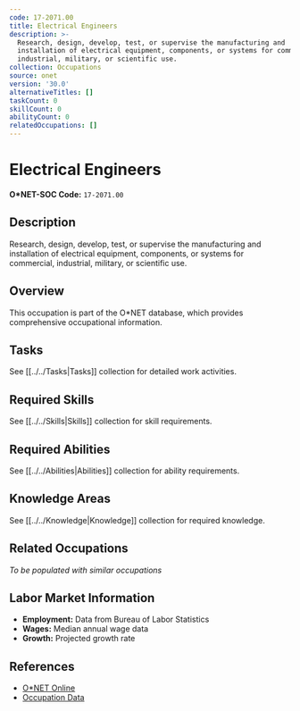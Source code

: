 ```yaml
---
code: 17-2071.00
title: Electrical Engineers
description: >-
  Research, design, develop, test, or supervise the manufacturing and
  installation of electrical equipment, components, or systems for commercial,
  industrial, military, or scientific use.
collection: Occupations
source: onet
version: '30.0'
alternativeTitles: []
taskCount: 0
skillCount: 0
abilityCount: 0
relatedOccupations: []
---
```

# Electrical Engineers

**O*NET-SOC Code:** `17-2071.00`

## Description

Research, design, develop, test, or supervise the manufacturing and installation of electrical equipment, components, or systems for commercial, industrial, military, or scientific use.

## Overview

This occupation is part of the O*NET database, which provides comprehensive occupational information.

## Tasks

See [[../../Tasks|Tasks]] collection for detailed work activities.

## Required Skills

See [[../../Skills|Skills]] collection for skill requirements.

## Required Abilities

See [[../../Abilities|Abilities]] collection for ability requirements.

## Knowledge Areas

See [[../../Knowledge|Knowledge]] collection for required knowledge.

## Related Occupations

*To be populated with similar occupations*

## Labor Market Information

- **Employment:** Data from Bureau of Labor Statistics
- **Wages:** Median annual wage data
- **Growth:** Projected growth rate

## References

- [O*NET Online](https://www.onetonline.org/link/summary/17-2071.00)
- [Occupation Data](https://www.onetcenter.org/)
